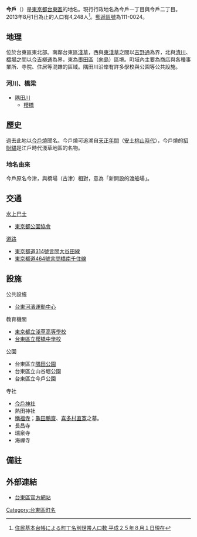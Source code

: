 {{Pathnav|日本|東京都|台東區|frame=1}}
{{Infobox Settlement
|official_name = 今戶
|native_name =
|settlement_type = [[町|町]]
|image_skyline = Imado jinja taito 2009.JPG
|imagesize = 250px
|image_caption = 今戶神社
|image_flag =
|image_seal =
| image_map =
| map_caption =
| pushpin_map =
|subdivision_type = [[國家|國家]]
|subdivision_name = [[File:Flag_of_Japan.svg|border]] [[日本|日本]]
|subdivision_type1 = [[都道府縣|都道府縣]]
|subdivision_name1 = [[File:Flag_of_Tokyo_Prefecture.svg|25px]] [[東京都|東京都]]
|subdivision_type2 = [[東京都區部|特別區]]
|subdivision_name2 = [[File:Flag_of_Taito,_Tokyo.svg|25px]] [[台東區|台東區]]
|established_title =
|established_date =
|government_type =
|leader_title =
|leader_name =
|area_magnitude =
|area_total_sq_mi =
|area_total_km2 =
|area_land_sq_mi =
|area_land_km2 =
|area_urban_sq_mi =
|area_urban_km2 =
|area_metro_km2 =
|area_metro_sq_mi =
|population_as_of= 2013年（平成25年）8月1日
|population_footnotes =
|population_total = 4248
|population_urban =
|population_metro =
|population_density_sq_mi =
|population_density_km2 =
| timezone = [[日本標準時間|JST]]
| utc_offset = +9
|timezone_DST =
|utc_offset_DST =
|latd=|latm=|lats=|latNS=
|longd=|longm=|longs=|longEW=
|elevation_footnotes=
|elevation_m =
|elevation_ft =
|postal_code_type = [[郵遞區號|郵遞區號]]
|postal_code = 111-0024
|area_code =
|website =
|footnotes =
}}
'''今戶'''（{{jpn|j=今戸|hg=いまど|rm=Imado|f=y}}）是[[東京都|東京都]][[台東區|台東區]]的地名。現行行政地名為今戶一丁目與今戶二丁目。2013年8月1日為止的人口有4,248人<ref>[http://www.city.taito.lg.jp/index/kitemite/abouttaito/setai/setaisu/setaisu2013.files/B_cho2508.pdf 住民基本台帳による町丁名別世帯人口数 平成２５年８月１日現在]{{dead link|date=2017年11月 |bot=InternetArchiveBot |fix-attempted=yes }}</ref>。[[郵遞區號|郵遞區號]]為111-0024。
== 地理 ==
位於台東區東北部。南鄰台東區[[淺草|淺草]]，西與[[東淺草|東淺草]]之間以[[吉野通|吉野通]]為界，北與[[清川_(台東區)|清川]]、[[橋場|橋場]]之間以[[今吉柳通|今吉柳通]]為界，東為[[墨田區|墨田區]]（[[向島_(墨田區)|向島]]）區境。町域內主要為商店與各種事業所、寺院、住居等混雜的區域。隅田川沿岸有許多學校與公園等公共設施。

===河川、橋梁===
*[[隅田川|隅田川]]
**[[櫻橋_(東京都)|櫻橋]]

== 歷史 ==
過去此地以[[今戶燒|今戶燒]]聞名。今戶燒可追溯自[[天正_(日本)|天正年間]]（[[安土桃山時代|安土桃山時代]]），今戶燒的[[招財貓|招財貓]]是江戶時代淺草地區的名物。

=== 地名由來 ===
今戶原名今津，與橋場（古津）相對，意為「新開設的渡船場」。

==交通==
;[[水上巴士|水上巴士]]
*[[東京都公園協會|東京都公園協會]]{{Smaller| - 行經[[隅田川|隅田川]]的[[兩國_(墨田區)|兩國]]、[[千住|千住]]、[[荒川遊園|荒川遊園]]、[[王子神谷站|神谷]]、[[小豆澤|小豆澤]]}}
;[[道路|道路]]
*[[東京都道314號言問大谷田線|東京都道314號言問大谷田線]]
*[[東京都道464號言問橋南千住線|東京都道464號言問橋南千住線]]

==設施==
;公共設施
*[[台東河濱運動中心|台東河濱運動中心]]
;教育機關
*[[東京都立淺草高等學校|東京都立淺草高等學校]]
*[[台東區立櫻橋中學校|台東區立櫻橋中學校]]
;公園
*台東區立[[隅田公園|隅田公園]]
*台東區立山谷堀公園
*台東區立今戶公園
;寺社
*[[今戶神社|今戶神社]]
*熱田神社
*[[稱福寺|稱福寺]]；[[龜田鵬齋|龜田鵬齋]]、[[喜多村直寛|喜多村直寛]]之墓。
*長昌寺
*瑞泉寺
*海禪寺

== 備註 ==
{{reflist}}

==外部連結==
*[https://web.archive.org/web/20031011164358/http://www.city.taito.tokyo.jp/ 台東區官方網站]

{{台東區的町名}}
{{DEFAULTSORT:Imado}}
[[Category:台東區町名|Category:台東區町名]]